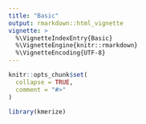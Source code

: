 ```yaml
---
title: "Basic"
output: rmarkdown::html_vignette
vignette: >
  %\VignetteIndexEntry{Basic}
  %\VignetteEngine{knitr::rmarkdown}
  %\VignetteEncoding{UTF-8}
---
```


```r
knitr::opts_chunk$set(
  collapse = TRUE,
  comment = "#>"
)
```


```r
library(kmerize)

```
